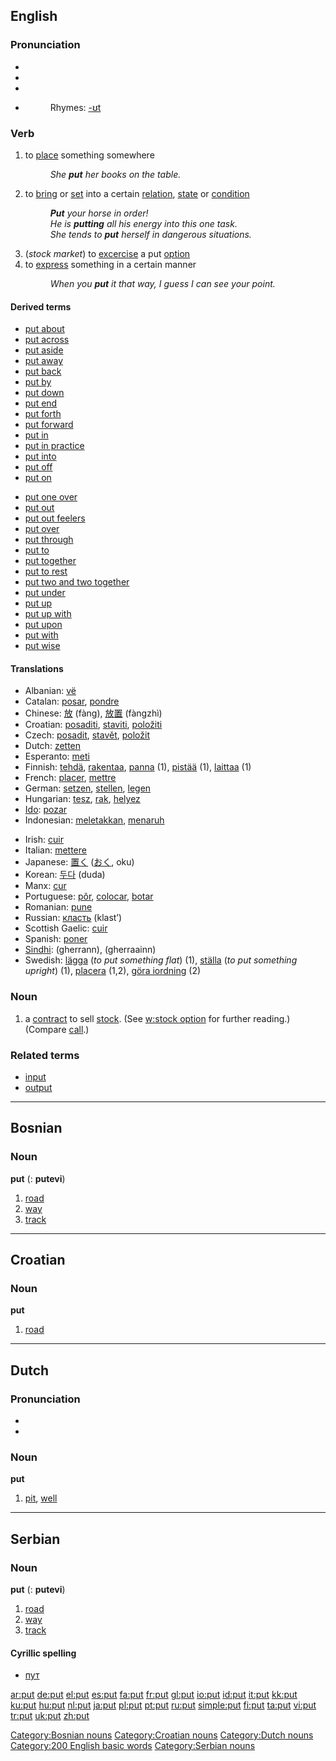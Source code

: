 {{wikipedia}}
==English==

{{rank|nothing|God|three|164|put|once|new|years}}

===Pronunciation===
*{{AHD|/poo͝t/}}
*{{IPA|/pʊt/}}
*{{SAMPA|/pUt/}}
*{{audio|en-us-put.ogg|Audio (US)}}
*:Rhymes: [[Rhymes:English:-ʊt|-ʊt]]

===Verb===
{{en-verb|puts|putting|put}}

# to [[place]] something somewhere
#:''She '''put''' her books on the table.''
# to [[bring]] or [[set]] into a certain [[relation]], [[state]] or [[condition]]
#:'''''Put''' your horse in order!''
#:''He is '''putting''' all his energy into this one task.''
#:''She tends to '''put''' herself in dangerous situations.''
# (''stock market'') to [[excercise]] a put [[option]]
# to [[express]] something in a certain manner
#:''When you '''put''' it that way, I guess I can see your point.''

====Derived terms====
{{top}}
*[[put about]]
*[[put across]]
*[[put aside]]
*[[put away]]
*[[put back]]
*[[put by]]
*[[put down]]
*[[put end]]
*[[put forth]]
*[[put forward]]
*[[put in]]
*[[put in practice]]
*[[put into]]
*[[put off]]
*[[put on]]
{{mid}}
*[[put one over]]
*[[put out]]
*[[put out feelers]]
*[[put over]]
*[[put through]]
*[[put to]]
*[[put together]]
*[[put to rest]]
*[[put two and two together]]
*[[put under]]
*[[put up]]
*[[put up with]]
*[[put upon]]
*[[put with]]
*[[put wise]]
{{bottom}}

====Translations====
{{top}}
*Albanian: [[vë]]
*Catalan: [[posar]], [[pondre]]
*Chinese: [[放]] (fàng), [[放置]] (fàngzhì)
*Croatian: [[posaditi]], [[staviti]], [[položiti]]
*Czech: [[posadit]], [[stavět]], [[položit]]
*Dutch: [[zetten]]
*Esperanto: [[meti]]
*Finnish: [[tehdä]], [[rakentaa]], [[panna#Finnish|panna]] (1), [[pistää]] (1), [[laittaa]] (1)
*French: [[placer]], [[mettre]]
*German: [[setzen]], [[stellen]], [[legen]]
*Hungarian: [[tesz]], [[rak]], [[helyez]]
*[[Ido]]: [[pozar]]
*Indonesian: [[letak|meletakkan]], [[taruh|menaruh]]
{{mid}}
*Irish: [[cuir]]
*Italian: [[mettere]]
*Japanese: [[置く]] ([[おく]], oku)
*Korean: [[두다]] (duda)
*Manx: [[cur#Manx|cur]]
*Portuguese: [[pôr]], [[colocar]], [[botar]]
*Romanian: [[pune]]
*Russian: [[класть]] (klast’)
*Scottish Gaelic: [[cuir]]
*Spanish: [[poner]]
*[[Sindhi]]: {{SDchar|[[گھيڙڻ]]}} (gherrann), {{SDchar|[[گھيڙائِڻ]]}} (gherraainn)
*Swedish: [[lägga]] (''to put something flat'') (1), [[ställa]] (''to put something upright'') (1), [[placera]] (1,2), [[göra iordning]] (2)
{{bottom}}

===Noun===
{{en-noun}}

# a [[contract]] to sell [[stock]]. (See [[w:stock option]] for further reading.) (Compare [[call]].)

===Related terms===
*[[input]]
*[[output]]

----

==Bosnian==

===Noun===
'''put''' {{m}} ({{p}}: '''putevi''')

# [[road]]
# [[way]]
# [[track]]

[[Category:Bosnian nouns]]

----

==Croatian==

===Noun===
'''put'''

# [[road]]

[[Category:Croatian nouns]]

----

==Dutch==

===Pronunciation===
*{{SAMPA|/'/}}
*{{IPA|/'pɵt/}}

===Noun===
'''put'''

# [[pit]], [[well]]

[[Category:Dutch nouns]]

----

==Serbian==

===Noun===
'''put''' {{m}} ({{p}}: '''putevi''')

# [[road]]
# [[way]]
# [[track]]

====Cyrillic spelling====
*[[пут#Serbian|пут]]

[[Category:200 English basic words]]
[[Category:Serbian nouns]]

[[ar:put]]
[[de:put]]
[[el:put]]
[[es:put]]
[[fa:put]]
[[fr:put]]
[[gl:put]]
[[io:put]]
[[id:put]]
[[it:put]]
[[kk:put]]
[[ku:put]]
[[hu:put]]
[[nl:put]]
[[ja:put]]
[[pl:put]]
[[pt:put]]
[[ru:put]]
[[simple:put]]
[[fi:put]]
[[ta:put]]
[[vi:put]]
[[tr:put]]
[[uk:put]]
[[zh:put]]
